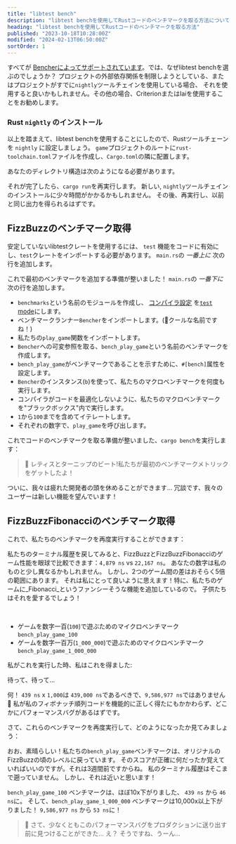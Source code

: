 ```yaml
---
title: "libtest bench"
description: "libtest benchを使用してRustコードのベンチマークを取る方法についてのステップバイステップガイド"
heading: "libtest benchを使用してRustコードのベンチマークを取る方法"
published: "2023-10-18T10:28:00Z"
modified: "2024-02-13T06:50:00Z"
sortOrder: 1
---
```



<Benchmarking />

<FizzBuzzRust />

<StepByStepRust />

<MicroVsMacro />

<BenchmarkingRust />

すべてが [Bencherによってサポートされています](/ja/docs/explanation/adapters/)。では、なぜlibtest benchを選ぶのでしょうか？
プロジェクトの外部依存関係を制限しようとしている、またはプロジェクトがすでに`nightly`ツールチェインを使用している場合、
それを使用すると良いかもしれません。その他の場合、CriterionまたはIaiを使用することをお勧めします。

### Rust `nightly` のインストール

以上を踏まえて、libtest benchを使用することにしたので、Rustツールチェーンを `nightly` に設定しましょう。
`game`プロジェクトのルートに`rust-toolchain.toml`ファイルを作成し、`Cargo.toml`の隣に配置します。

<RustToolchainRustBenchCode />

あなたのディレクトリ構造は次のようになる必要があります。

<RustToolchainRustBenchTree />

それが完了したら、`cargo run`を再実行します。
新しい, `nightly`ツールチェインのインストールに少々時間がかかるかもしれません。
その後、再実行し、以前と同じ出力を得られるはずです。

<FizzBuzzRefactorRust />

## FizzBuzzのベンチマーク取得

安定していないlibtestクレートを使用するには、 `test` 機能をコードに有効にし、`test`クレートをインポートする必要があります。 `main.rs`の _一番上に_ 次の行を追加します。

<TestCreateRustBenchCode />

これで最初のベンチマークを追加する準備が整いました！
`main.rs`の _一番下に_ 次の行を追加します。

<BenchPlayGameRustBenchCode />

- `benchmarks`という名前のモジュールを作成し、
  [コンパイラ設定](https://doc.rust-lang.org/reference/conditional-compilation.html#the-cfg-attribute)
  を[`test` mode](https://doc.rust-lang.org/book/ch11-03-test-organization.html#the-tests-module-and-cfgtest)にします。
- ベンチマークランナー`Bencher`をインポートします。(🐰クールな名前ですね！)
- 私たちの`play_game`関数をインポートします。
- `Bencher`への可変参照を取る、`bench_play_game`という名前のベンチマークを作成します。
- `bench_play_game`がベンチマークであることを示すために、`#[bench]`属性を設定します。
- `Bencher`のインスタンス(`b`)を使って、私たちのマクロベンチマークを何度も実行します。
- コンパイラがコードを最適化しないように、私たちのマクロベンチマークを"ブラックボックス"内で実行します。
- `1`から`100`までを含めてイテレートします。
- それぞれの数字で、`play_game`を呼び出します。

これでコードのベンチマークを取る準備が整いました、`cargo bench`を実行します：

<BenchPlayGameRustBenchOutput />

> 🐰 レティスとターニップのビート!私たちが最初のベンチマークメトリックをゲットしたよ！

ついに、我々は疲れた開発者の頭を休めることができます...
冗談です、我々のユーザーは新しい機能を望んでいます！

<FizzBuzzFibonacciRust>
  <PlayGameRustCode />
</FizzBuzzFibonacciRust>

## FizzBuzzFibonacciのベンチマーク取得

これで、私たちのベンチマークを再度実行することができます：

<BenchPlayGameFibonacciRustBenchOutput />

私たちのターミナル履歴を戻してみると、FizzBuzzとFizzBuzzFibonacciのゲーム性能を眼球で比較できます：`4,879 ns` vs `22,167 ns`。
あなたの数字は私のものと少し異なるかもしれません。
しかし、2つのゲーム間の差はおそらく5倍の範囲にあります。
それは私にとって良いように思えます！特に、私たちのゲームに_Fibonacci_というファンシーそうな機能を追加しているので。
子供たちはそれを愛するでしょう！

<FizzBuzzFibonacciOpenRust>
  <FizzBuzzFibonacciOpenRustCode />
</FizzBuzzFibonacciOpenRust>

<TheEnd />

<br />

<OnFire />

<BenchPlayGameOnFireRustBenchCode />

- ゲームを数字一百(`100`)で遊ぶためのマイクロベンチマーク`bench_play_game_100`
- ゲームを数字一百万(`1_000_000`)で遊ぶためのマイクロベンチマーク`bench_play_game_1_000_000`

私がこれを実行した時、私はこれを得ました:

<BenchPlayGameOnFireRustBenchOutputStart />

待って、待って...

<BenchPlayGameOnFireRustBenchOutput />

何！ `439 ns` x `1,000`は `439,000 ns`であるべきで、`9,586,977 ns`ではありません 🤯
私が私のフィボナッチ順列コードを機能的に正しく得たにもかかわらず、どこかにパフォーマンスバグがあるはずです。

<FizzBuzzFibonacciFixRust />

さて、これらのベンチマークを再度実行して、どのようになったか見てみましょう：

<BenchPlayGameFixRustBenchOutput />

おお、素晴らしい！私たちの`bench_play_game`ベンチマークは、オリジナルのFizzBuzzの頃のレベルに戻っています。
そのスコアが正確に何だったか覚えていればいいのですが。それは3週間前ですからね。
私のターミナル履歴はそこまで遡っていません。
しかし、それは近いと思います！

`bench_play_game_100` ベンチマークは、ほぼ10x下がりました、 `439 ns` から `46 ns`に。
そして、`bench_play_game_1_000_000` ベンチマークは10,000x以上下がりました！ `9,586,977 ns` から `53 ns`に！

> 🐰 さて、少なくともこのパフォーマンスバグをプロダクションに送り出す前に見つけることができた... え？ そうですね、うーん...

<CatchInCi />

<CatchInCiRustBenchOutput />

<CatchInCiPlot />

<CatchInCiPlotRustBench title="libtest benchを使用してRustをベンチマークする方法" />

<BencherFooter />